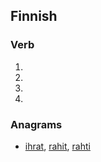 ==Finnish==

===Verb===
{{head|fi}}

# {{fi-form of|tahria|type=verb|pr=third-person|pl=singular|mood=indicative|tense=past}}
# {{fi-form of|tahria|type=verb|mood=indicative|tense=present connegative}}
# {{fi-form of|tahria|type=verb|pr=second-person|pl=singular|mood=imperative|tense=present}}
# {{fi-form of|tahria|type=verb|pr=second-person|pl=singular|mood=imperative|tense=present connegative}}

===Anagrams===
* [[ihrat#Finnish|ihrat]], [[rahit#Finnish|rahit]], [[rahti#Finnish|rahti]]